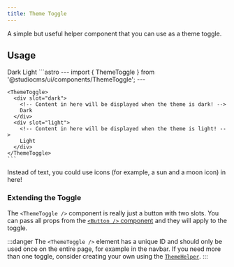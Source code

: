 ```yaml
---
title: Theme Toggle
---
```


A simple but useful helper component that you can use as a theme toggle.

## Usage

<Tabs>
  <TabItem label="Preview">
    <PreviewCard>
      <ThemeToggle>
        <span slot="dark">
          Dark
        </span>
        <span slot="light">
          Light
        </span>
      </ThemeToggle>
    </PreviewCard>
  </TabItem>
  <TabItem label="Code">
    ```astro
    ---
    import { ThemeToggle } from '@studiocms/ui/components/ThemeToggle';
    ---

    <ThemeToggle>
      <div slot="dark">
        <!-- Content in here will be displayed when the theme is dark! -->
        Dark
      </div>
      <div slot="light">
        <!-- Content in here will be displayed when the theme is light! -->
        Light
      </div>
    </ThemeToggle>
    ```
  </TabItem>
</Tabs>

Instead of text, you could use icons (for example, a sun and a moon icon) in here!

### Extending the Toggle

The `<ThemeToggle />` component is really just a button with two slots. You can pass all props from the 
<a href="/customizing/studiocms-ui/components/button/">`<Button />` component</a> and they will apply to the toggle. 

:::danger
The `<ThemeToggle />` element has a unique ID and should only be used once on the entire page, for example in the navbar. 
If you need more than one toggle, consider creating your own using the <a href="/customizing/studiocms-ui/components/theme-helper/">`ThemeHelper`</a>.
:::

